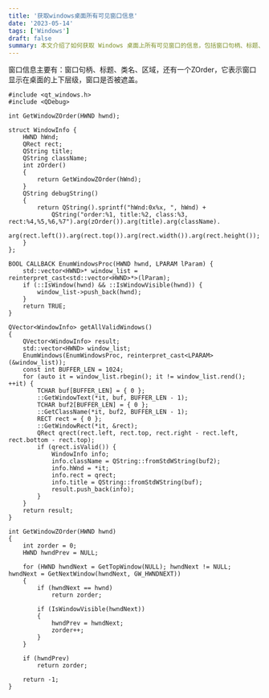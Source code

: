 ```yaml
---
title: '获取windows桌面所有可见窗口信息'
date: '2023-05-14'
tags: ['Windows']
draft: false
summary: 本文介绍了如何获取 Windows 桌面上所有可见窗口的信息，包括窗口句柄、标题、类名、区域和 ZOrder（显示层级）。通过使用 C++ 和 Windows API，定义了 `WindowInfo` 结构体来存储窗口信息，并通过 `EnumWindows` 函数枚举所有可见窗口。代码示例展示了如何遍历窗口列表，获取每个窗口的详细信息，并计算其 ZOrder，最终返回包含所有窗口信息的 `QVector<WindowInfo>`。
---
```


窗口信息主要有：窗口句柄、标题、类名、区域，还有一个ZOrder，它表示窗口显示在桌面的上下层级，窗口是否被遮盖。
```
#include <qt_windows.h>
#include <QDebug>

int GetWindowZOrder(HWND hwnd);

struct WindowInfo {
	HWND hWnd;
	QRect rect;
	QString title;
	QString className;
	int zOrder()
	{
		return GetWindowZOrder(hWnd);
	}
	QString debugString()
	{
		return QString().sprintf("hWnd:0x%x, ", hWnd) +
			QString("order:%1, title:%2, class:%3, rect:%4,%5,%6,%7").arg(zOrder()).arg(title).arg(className).
				arg(rect.left()).arg(rect.top()).arg(rect.width()).arg(rect.height());
	}
};

BOOL CALLBACK EnumWindowsProc(HWND hwnd, LPARAM lParam) {
	std::vector<HWND>* window_list = reinterpret_cast<std::vector<HWND>*>(lParam);
	if (::IsWindow(hwnd) && ::IsWindowVisible(hwnd)) {
		window_list->push_back(hwnd);
	}
	return TRUE;
}

QVector<WindowInfo> getAllValidWindows()
{
	QVector<WindowInfo> result;
	std::vector<HWND> window_list;
	EnumWindows(EnumWindowsProc, reinterpret_cast<LPARAM>(&window_list));
	const int BUFFER_LEN = 1024;
	for (auto it = window_list.rbegin(); it != window_list.rend(); ++it) {
		TCHAR buf[BUFFER_LEN] = { 0 };
		::GetWindowText(*it, buf, BUFFER_LEN - 1);
		TCHAR buf2[BUFFER_LEN] = { 0 };
		::GetClassName(*it, buf2, BUFFER_LEN - 1);
		RECT rect = { 0 };
		::GetWindowRect(*it, &rect);
		QRect qrect(rect.left, rect.top, rect.right - rect.left, rect.bottom - rect.top);
		if (qrect.isValid()) {
			WindowInfo info;
			info.className = QString::fromStdWString(buf2);
			info.hWnd = *it;
			info.rect = qrect;
			info.title = QString::fromStdWString(buf);
			result.push_back(info);
		}
	}
	return result;
}

int GetWindowZOrder(HWND hwnd)
{
	int zorder = 0;
	HWND hwndPrev = NULL;

	for (HWND hwndNext = GetTopWindow(NULL); hwndNext != NULL; hwndNext = GetNextWindow(hwndNext, GW_HWNDNEXT))
	{
		if (hwndNext == hwnd)
			return zorder;

		if (IsWindowVisible(hwndNext))
		{
			hwndPrev = hwndNext;
			zorder++;
		}
	}

	if (hwndPrev)
		return zorder;

	return -1;
}
```